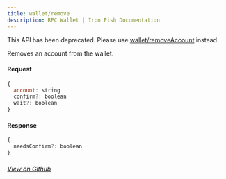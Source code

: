 ```yaml
---
title: wallet/remove
description: RPC Wallet | Iron Fish Documentation
---
```


<Warning>This API has been deprecated. Please use  [wallet/removeAccount](../wallet/removeAccount) instead.</Warning>

Removes an account from the wallet.

#### Request

```js
{
  account: string
  confirm?: boolean
  wait?: boolean
}
```

#### Response

```js
{
  needsConfirm?: boolean
}
```

###### [View on Github](https://github.com/iron-fish/ironfish/blob/master/ironfish/src/rpc/routes/wallet/removeAccount.ts)
